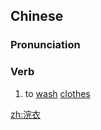 ==Chinese==
{{zh-forms}}

===Pronunciation===
{{zh-pron
|m=浣yī
|c=wun5 ji1,wun2 ji1
|cat=v
}}

===Verb===
{{zh-verb}}

# to [[wash]] [[clothes]]

[[zh:浣衣]]